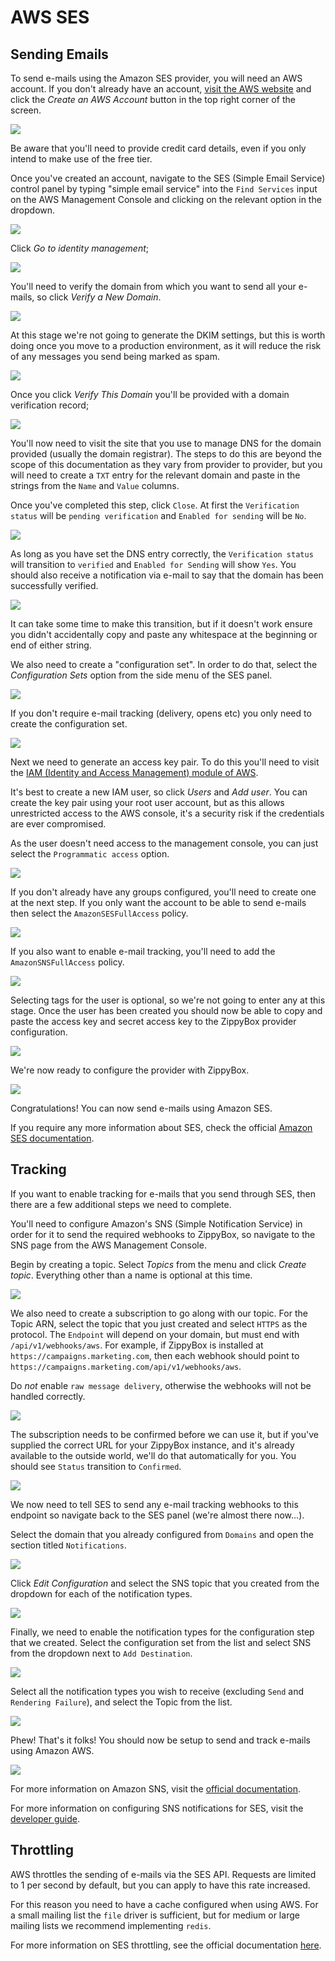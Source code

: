 # AWS SES

## Sending Emails

To send e-mails using the Amazon SES provider, you will need an AWS account. If you don't already have an account, [visit the AWS website](https://aws.amazon.com/) and click the _Create an AWS Account_ button in the top right corner of the screen.

![](/imgs/aws/aws-1.png)

Be aware that you'll need to provide credit card details, even if you only intend to make use of the free tier.

Once you've created an account, navigate to the SES (Simple Email Service) control panel by typing "simple email service" into the `Find Services` input on the AWS Management Console and clicking on the relevant option in the dropdown.

![](/imgs/aws/aws-2.png)

Click _Go to identity management_;

![](/imgs/aws/aws-3.png)

You'll need to verify the domain from which you want to send all your e-mails, so click _Verify a New Domain_.

![](/imgs/aws/aws-4.png)

At this stage we're not going to generate the DKIM settings, but this is worth doing once you move to a production environment, as it will reduce the risk of any messages you send being marked as spam.

![](/imgs/aws/aws-5.png)

Once you click _Verify This Domain_ you'll be provided with a domain verification record;

![](/imgs/aws/aws-6.png)

You'll now need to visit the site that you use to manage DNS for the domain provided (usually the domain registrar). The steps to do this are beyond the scope of this documentation as they vary from provider to provider, but you will need to create a `TXT` entry for the relevant domain and paste in the strings from the `Name` and `Value` columns.

Once you've completed this step, click `Close`. At first the `Verification status` will be `pending verification` and `Enabled for sending` will be `No`.

![](/imgs/aws/aws-7.png)

As long as you have set the DNS entry correctly, the `Verification status` will transition to `verified` and `Enabled for Sending` will show `Yes`. You should also receive a notification via e-mail to say that the domain has been successfully verified.

![](/imgs/aws/aws-8.png)

It can take some time to make this transition, but if it doesn't work ensure you didn't accidentally copy and paste any whitespace at the beginning or end of either string.

We also need to create a "configuration set". In order to do that, select the _Configuration Sets_ option from the side menu of the SES panel.

![](/imgs/aws/aws-9.png)

If you don't require e-mail tracking (delivery, opens etc) you only need to create the configuration set.

![](/imgs/aws/aws-10.png)

Next we need to generate an access key pair. To do this you'll need to visit the [IAM (Identity and Access Management) module of AWS](https://console.aws.amazon.com/iam/home?#/home).

It's best to create a new IAM user, so click _Users_ and _Add user_. You can create the key pair using your root user account, but as this allows unrestricted access to the AWS console, it's a security risk if the credentials are ever compromised.

As the user doesn't need access to the management console, you can just select the `Programmatic access` option.

![](/imgs/aws/aws-12.png)

If you don't already have any groups configured, you'll need to create one at the next step. If you only want the account to be able to send e-mails then select the `AmazonSESFullAccess` policy.

![](/imgs/aws/aws-13.png)

If you also want to enable e-mail tracking, you'll need to add the `AmazonSNSFullAccess` policy.

![](/imgs/aws/aws-14.png)

Selecting tags for the user is optional, so we're not going to enter any at this stage. Once the user has been created you should now be able to copy and paste the access key and secret access key to the ZippyBox provider configuration.

![](/imgs/aws/aws-15.png)

We're now ready to configure the provider with ZippyBox.

![](/imgs/aws/aws-11.png)

Congratulations! You can now send e-mails using Amazon SES.

If you require any more information about SES, check the official [Amazon SES documentation](https://docs.aws.amazon.com/ses/index.html).

## Tracking

If you want to enable tracking for e-mails that you send through SES, then there are a few additional steps we need to complete.

You'll need to configure Amazon's SNS (Simple Notification Service) in order for it to send the required webhooks to ZippyBox, so navigate to the SNS page from the AWS Management Console.

Begin by creating a topic. Select _Topics_ from the menu and click _Create topic_. Everything other than a name is optional at this time.

![](/imgs/aws/aws-16.png)

We also need to create a subscription to go along with our topic. For the Topic ARN, select the topic that you just created and select `HTTPS` as the protocol. The `Endpoint` will depend on your domain, but must end with `/api/v1/webhooks/aws`. For example, if ZippyBox is installed at `https://campaigns.marketing.com`, then each webhook should point to `https://campaigns.marketing.com/api/v1/webhooks/aws`.

Do _not_ enable `raw message delivery`, otherwise the webhooks will not be handled correctly.

![](/imgs/aws/aws-17.png)

The subscription needs to be confirmed before we can use it, but if you've supplied the correct URL for your ZippyBox instance, and it's already available to the outside world, we'll do that automatically for you. You should see `Status` transition to `Confirmed`.

![](/imgs/aws/aws-18.png)

We now need to tell SES to send any e-mail tracking webhooks to this endpoint so navigate back to the SES panel (we're almost there now...).

Select the domain that you already configured from `Domains` and open the section titled `Notifications`.

![](/imgs/aws/aws-19.png)

Click _Edit Configuration_ and select the SNS topic that you created from the dropdown for each of the notification types.

![](/imgs/aws/aws-20.png)

Finally, we need to enable the notification types for the configuration step that we created. Select the configuration set from the list and select SNS from the dropdown next to `Add Destination`.

![](/imgs/aws/aws-21.png)

Select all the notification types you wish to receive (excluding `Send` and `Rendering Failure`), and select the Topic from the list.

![](/imgs/aws/aws-22.png)

Phew! That's it folks! You should now be setup to send and track e-mails using Amazon AWS.

![](/imgs/aws/aws-23.png)

For more information on Amazon SNS, visit the [official documentation](https://docs.aws.amazon.com/sns/latest/dg/sns-getting-started.html).

For more information on configuring SNS notifications for SES, visit the [developer guide](https://docs.aws.amazon.com/ses/latest/DeveloperGuide/configure-sns-notifications.html).

## Throttling

AWS throttles the sending of e-mails via the SES API. Requests are limited to 1 per second by default, but you can apply to have this rate increased.

For this reason you need to have a cache configured when using AWS. For a small mailing list the `file` driver is sufficient, but for medium or large mailing lists we recommend implementing `redis`.

For more information on SES throttling, see the official documentation [here](https://docs.aws.amazon.com/ses/latest/DeveloperGuide/manage-sending-quotas.html?icmpid=docs_ses_console).